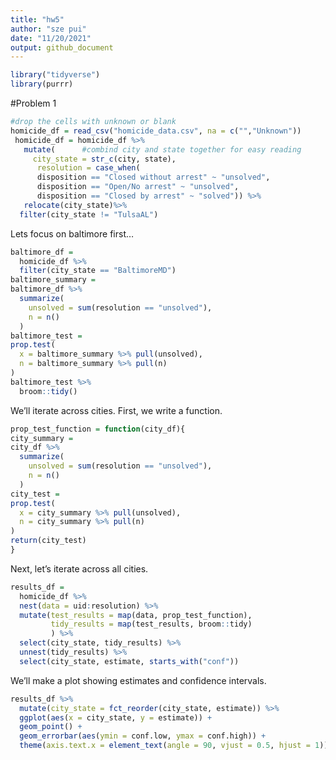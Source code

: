 ```yaml
---
title: "hw5"
author: "sze pui"
date: "11/20/2021"
output: github_document
---
```


```r
library("tidyverse")
library(purrr)
```


#Problem 1 

```r
#drop the cells with unknown or blank
homicide_df = read_csv("homicide_data.csv", na = c("","Unknown"))
 homicide_df = homicide_df %>%
   mutate(      #combind city and state together for easy reading 
     city_state = str_c(city, state),
      resolution = case_when(
      disposition == "Closed without arrest" ~ "unsolved",
      disposition == "Open/No arrest" ~ "unsolved",
      disposition == "Closed by arrest" ~ "solved")) %>% 
   relocate(city_state)%>% 
  filter(city_state != "TulsaAL")
```
Lets focus on baltimore first...
```r
baltimore_df = 
  homicide_df %>% 
  filter(city_state == "BaltimoreMD") 
baltimore_summary = 
baltimore_df %>% 
  summarize(
    unsolved = sum(resolution == "unsolved"), 
    n = n()
  )
baltimore_test = 
prop.test(
  x = baltimore_summary %>% pull(unsolved),
  n = baltimore_summary %>% pull(n)
)
baltimore_test %>% 
  broom::tidy()
```

We'll iterate across cities. First, we write a function. 

```r
prop_test_function = function(city_df){
city_summary = 
city_df %>% 
  summarize(
    unsolved = sum(resolution == "unsolved"), 
    n = n()
  )
city_test = 
prop.test(
  x = city_summary %>% pull(unsolved),
  n = city_summary %>% pull(n)
)
return(city_test)
}
```

Next, let's iterate across all cities.

```r
results_df = 
  homicide_df %>% 
  nest(data = uid:resolution) %>% 
  mutate(test_results = map(data, prop_test_function), 
         tidy_results = map(test_results, broom::tidy)
         ) %>% 
  select(city_state, tidy_results) %>% 
  unnest(tidy_results) %>%
  select(city_state, estimate, starts_with("conf"))
```

We'll make a plot showing estimates and confidence intervals. 

```r
results_df %>% 
  mutate(city_state = fct_reorder(city_state, estimate)) %>% 
  ggplot(aes(x = city_state, y = estimate)) + 
  geom_point() + 
  geom_errorbar(aes(ymin = conf.low, ymax = conf.high)) +
  theme(axis.text.x = element_text(angle = 90, vjust = 0.5, hjust = 1))
```

